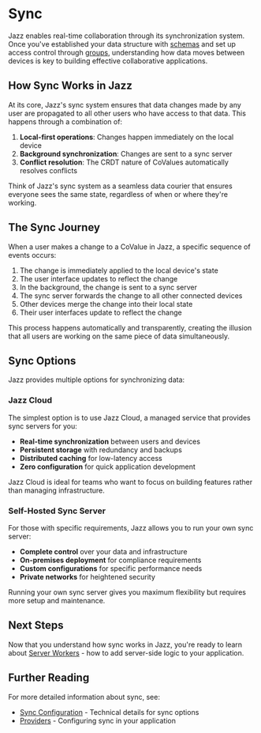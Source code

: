 
# Sync

Jazz enables real-time collaboration through its synchronization system. Once you've established your data structure with [schemas](/docs/building-with-jazz/schemas) and set up access control through [groups](/docs/building-with-jazz/groups), understanding how data moves between devices is key to building effective collaborative applications.

## How Sync Works in Jazz

At its core, Jazz's sync system ensures that data changes made by any user are propagated to all other users who have access to that data. This happens through a combination of:

1. **Local-first operations**: Changes happen immediately on the local device
2. **Background synchronization**: Changes are sent to a sync server
3. **Conflict resolution**: The CRDT nature of CoValues automatically resolves conflicts

Think of Jazz's sync system as a seamless data courier that ensures everyone sees the same state, regardless of when or where they're working.

## The Sync Journey

When a user makes a change to a CoValue in Jazz, a specific sequence of events occurs:

1. The change is immediately applied to the local device's state
2. The user interface updates to reflect the change
3. In the background, the change is sent to a sync server
4. The sync server forwards the change to all other connected devices
5. Other devices merge the change into their local state
6. Their user interfaces update to reflect the change

This process happens automatically and transparently, creating the illusion that all users are working on the same piece of data simultaneously.

## Sync Options

Jazz provides multiple options for synchronizing data:

### Jazz Cloud

The simplest option is to use Jazz Cloud, a managed service that provides sync servers for you:

- **Real-time synchronization** between users and devices
- **Persistent storage** with redundancy and backups
- **Distributed caching** for low-latency access
- **Zero configuration** for quick application development

Jazz Cloud is ideal for teams who want to focus on building features rather than managing infrastructure.

### Self-Hosted Sync Server

For those with specific requirements, Jazz allows you to run your own sync server:

- **Complete control** over your data and infrastructure
- **On-premises deployment** for compliance requirements
- **Custom configurations** for specific performance needs
- **Private networks** for heightened security

Running your own sync server gives you maximum flexibility but requires more setup and maintenance.

## Next Steps

Now that you understand how sync works in Jazz, you're ready to learn about [Server Workers](/docs/building-with-jazz/server-workers) - how to add server-side logic to your application.

## Further Reading

For more detailed information about sync, see:
- [Sync Configuration](/docs/sync-and-storage) - Technical details for sync options
- [Providers](/docs/building-with-jazz/providers) - Configuring sync in your application
